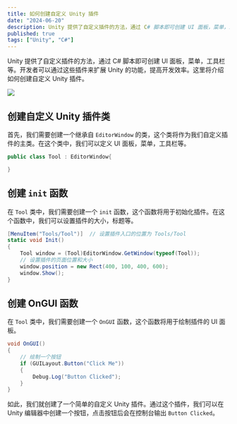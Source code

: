 ```yaml
---
title: 如何创建自定义 Unity 插件
date: "2024-06-20"
description: Unity 提供了自定义插件的方法，通过 C# 脚本即可创建 UI 面板，菜单，工具栏等。开发者可以通过这些插件来扩展 Unity 的功能，提高开发效率。这里将介绍如何创建自定义 Unity 插件。
published: true
tags: ["Unity", "C#"]
---
```


Unity 提供了自定义插件的方法，通过 C# 脚本即可创建 UI 面板，菜单，工具栏等。开发者可以通过这些插件来扩展 Unity 的功能，提高开发效率。这里将介绍如何创建自定义 Unity 插件。

![](https://jetzihan-img.oss-cn-beijing.aliyuncs.com/20240406200824.png)

## 创建自定义 Unity 插件类

首先，我们需要创建一个继承自 `EditorWindow` 的类，这个类将作为我们自定义插件的主类。在这个类中，我们可以定义 UI 面板，菜单，工具栏等。

```csharp
public class Tool : EditorWindow{

}
```

## 创建 `init` 函数

在 `Tool` 类中，我们需要创建一个 `init` 函数，这个函数将用于初始化插件。在这个函数中，我们可以设置插件的大小，标题等。

```csharp
[MenuItem("Tools/Tool")]  // 设置插件入口的位置为 Tools/Tool
static void Init()
{
    Tool window = (Tool)EditorWindow.GetWindow(typeof(Tool));
    // 设置插件的页面位置和大小
    window.position = new Rect(400, 100, 400, 600);
    window.Show();
}
```

## 创建 OnGUI 函数

在 `Tool` 类中，我们需要创建一个 `OnGUI` 函数，这个函数将用于绘制插件的 UI 面板。

```csharp
void OnGUI()
{
    // 绘制一个按钮
    if (GUILayout.Button("Click Me"))
    {
        Debug.Log("Button Clicked");
    }
}
```

如此，我们就创建了一个简单的自定义 Unity 插件。通过这个插件，我们可以在 Unity 编辑器中创建一个按钮，点击按钮后会在控制台输出 `Button Clicked`。
